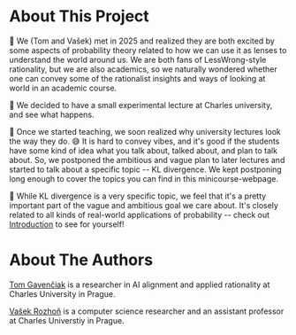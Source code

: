 # About This Project

🔭 We (Tom and Vašek) met in 2025 and realized they are both excited by some aspects of probability theory related to how we can use it as lenses to understand the world around us. We are both fans of LessWrong-style rationality, but we are also academics, so we naturally wondered whether one can convey some of the rationalist insights and ways of looking at world in an academic course.

🧪 We decided to have a small experimental lecture at Charles university, and see what happens.

📐 Once we started teaching, we soon realized why university lectures look the way they do. 😅 It is hard to convey vibes, and it's good if the students have some kind of idea what you talk about, talked about, and plan to talk about. So, we postponed the ambitious and vague plan to later lectures and started to talk about a specific topic -- KL divergence. We kept postponing long enough to cover the topics you can find in this minicourse-webpage.

🚀 While KL divergence is a very specific topic, we feel that it's a pretty important part of the vague and ambitious goal we care about. It's closely related to all kinds of real-world applications of probability -- check out [Introduction](/00-introduction) to see for yourself!

# About The Authors

[Tom Gavenčiak](https://gavento.cz/) is a researcher in AI alignment and applied rationality at Charles University in Prague.

[Vašek Rozhoň](https://vaclavrozhon.github.io/) is a computer science researcher and an assistant professor at Charles Universtiy in Prague.
